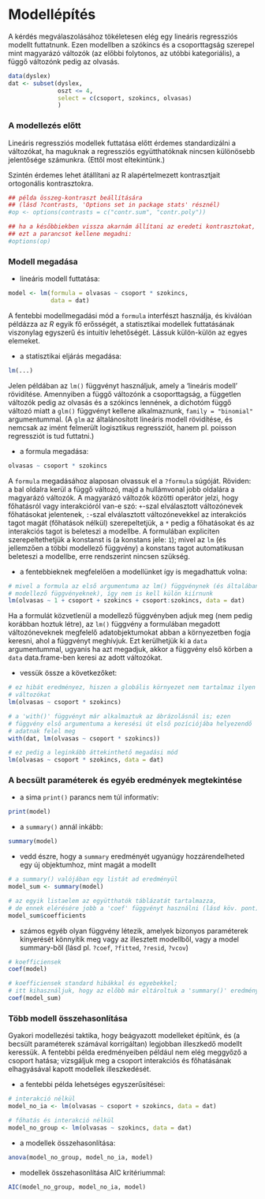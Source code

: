 # Modellépítés

A kérdés megválaszolásához tökéletesen elég egy lineáris regressziós modellt
futtatnunk. Ezen modellben a szókincs és a csoporttagság szerepel mint
magyarázó változók (az előbbi folytonos, az utóbbi kategoriális), a függő 
változónk pedig az olvasás. 

```r
data(dyslex)
dat <- subset(dyslex, 
              oszt <= 4, 
              select = c(csoport, szokincs, olvasas)
              )
```

### A modellezés előtt

Lineáris regressziós modellek futtatása előtt érdemes standardizálni a változókat, ha maguknak a regressziós együtthatóknak nincsen különösebb jelentősége számunkra. (Ettől most eltekintünk.)

Szintén érdemes lehet átállítani az R alapértelmezett
kontrasztjait ortogonális kontrasztokra.

```r
## példa összeg-kontraszt beállítására 
## (lásd ?contrasts, 'Options set in package stats' résznél)
#op <- options(contrasts = c("contr.sum", "contr.poly"))

## ha a későbbiekben vissza akarnám állítani az eredeti kontrasztokat,
## ezt a parancsot kellene megadni:
#options(op)
```


### Modell megadása

- lineáris modell futtatása:
```r
model <- lm(formula = olvasas ~ csoport * szokincs, 
            data = dat)
```

A fentebbi modellmegadási mód a `formula` interfészt használja, és kiválóan
példázza az _R_ egyik fő erősségét, a statisztikai modellek futtatásának 
viszonylag egyszerű és intuitív lehetőségét. Lássuk külön-külön az egyes 
elemeket.

- a statisztikai eljárás megadása:
```r
lm(...)
```

Jelen példában az `lm()` függvényt használjuk, amely a 'lineáris modell' rövidítése. Amennyiben a függő változónk a csoporttagság, a független változók pedig az olvasás és a szókincs lennének, a dichotóm függő változó miatt a `glm()` függvényt kellene alkalmaznunk, `family = "binomial"` argumentummal. (A `glm` az általánosított lineáris modell rövidítése, és nemcsak az imént felmerült logisztikus regressziót, hanem pl. poisson regressziót is tud futtatni.)

- a formula megadása:
```r
olvasas ~ csoport * szokincs
```

A `formula` megadásához alaposan olvassuk el a `?formula` súgóját. Röviden: a bal oldalra kerül a függő változó, majd a hullámvonal jobb oldalára a magyarázó változók. A magyarázó változók közötti operátor jelzi, hogy főhatásról vagy interakcióról van-e szó: `+`-szal elválasztott változónevek főhatásokat jelentenek, `:`-szal elválasztott változónevekkel az interakciós tagot magát (főhatások nélkül) szerepeltetjük, a `*` pedig a főhatásokat és az interakciós tagot is beleteszi a modellbe. A formulában expliciten szerepeltethetjük a konstanst is (a konstans jele: `1`); mivel az `lm` (és jellemzően a többi
modellező függvény) a konstans tagot automatikusan beleteszi a modellbe, erre
rendszerint nincsen szükség.

- a fentebbieknek megfelelően a modellünket így is megadhattuk volna:
```r
# mivel a formula az első argumentuma az lm() függvénynek (és általában a 
# modellező függvényeknek), így nem is kell külön kiírnunk
lm(olvasas ~ 1 + csoport + szokincs + csoport:szokincs, data = dat)
```

Ha a formulát közvetlenül a modellező függvényben adjuk meg (nem pedig korábban
hoztuk létre), az `lm()` függvény a formulában megadott változóneveknek megfelelő adatobjektumokat abban a környezetben fogja keresni, ahol a függvényt meghívjuk.
Ezt kerülhetjük ki a `data` argumentummal, ugyanis ha azt megadjuk, akkor a 
függvény első körben a `data` data.frame-ben keresi az adott változókat.

- vessük össze a következőket:
```r
# ez hibát eredményez, hiszen a globális környezet nem tartalmaz ilyen
# változókat
lm(olvasas ~ csoport * szokincs)
```

```r
# a 'with()' függvényt már alkalmaztuk az ábrázolásnál is; ezen 
# függvény első argumentuma a keresési út első pozíciójába helyezendő
# adatnak felel meg
with(dat, lm(olvasas ~ csoport * szokincs))
```

```r
# ez pedig a leginkább áttekinthető megadási mód
lm(olvasas ~ csoport * szokincs, data = dat)
```

### A becsült paraméterek és egyéb eredmények megtekintése

- a sima `print()` parancs nem túl informatív:
```r
print(model)
```

- a `summary()` annál inkább:
```r
summary(model)
```

- vedd észre, hogy a `summary` eredményét ugyanúgy hozzárendelheted egy új 
objektumhoz, mint magát a modellt
```r
# a summary() valójában egy listát ad eredményül
model_sum <- summary(model)

# az egyik listaelem az együtthatók táblázatát tartalmazza,
# de ennek elérésére jobb a 'coef' függvényt használni (lásd köv. pont)
model_sum$coefficients
```

- számos egyéb olyan függvény létezik, amelyek bizonyos paraméterek kinyerését
könnyítik meg vagy az illesztett modellből, vagy a model summary-ből (lásd pl.
`?coef`, `?fitted`, `?resid`, `?vcov`)
```r
# koefficiensek
coef(model)

# koefficiensek standard hibákkal és egyebekkel;
# itt kihasználjuk, hogy az előbb már eltároltuk a 'summary()' eredményét
coef(model_sum)
```

### Több modell összehasonlítása

Gyakori modellezési taktika, hogy beágyazott modelleket építünk, és (a 
becsült paraméterek számával korrigáltan) legjobban illeszkedő modellt 
keressük. A fentebbi példa eredményeiben például nem elég meggyőző a csoport
hatása; vizsgáljuk meg a csoport interakciós és főhatásának elhagyásával 
kapott modellek illeszkedését.

- a fentebbi példa lehetséges egyszerűsítései:
```r
# interakció nélkül
model_no_ia <- lm(olvasas ~ csoport + szokincs, data = dat)

# főhatás és interakció nélkül
model_no_group <- lm(olvasas ~ szokincs, data = dat)
```

- a modellek összehasonlítása:
```r
anova(model_no_group, model_no_ia, model)
```

- modellek összehasonlítása AIC kritériummal:
```r
AIC(model_no_group, model_no_ia, model)
```


